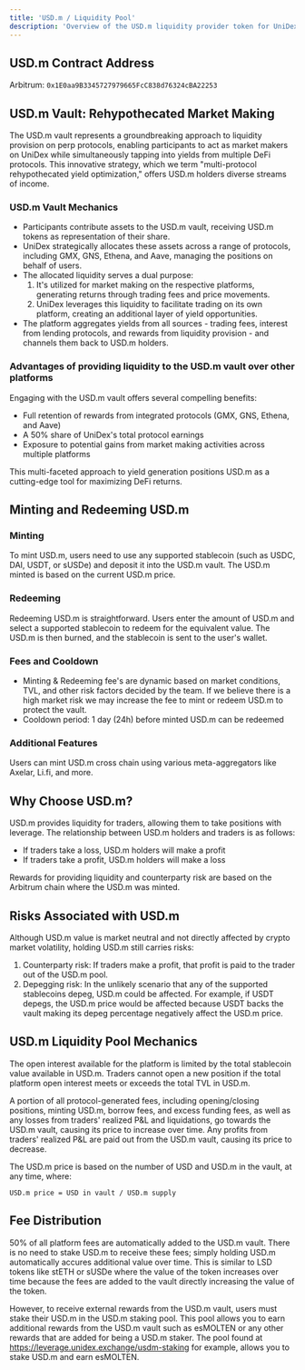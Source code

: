 ```yaml
---
title: 'USD.m / Liquidity Pool'
description: 'Overview of the USD.m liquidity provider token for UniDex'
---
```


## USD.m Contract Address

Arbitrum: `0x1E0aa9B3345727979665FcC838d76324cBA22253`

## USD.m Vault: Rehypothecated Market Making

The USD.m vault represents a groundbreaking approach to liquidity provision on perp protocols, enabling participants to act as market makers on UniDex while simultaneously tapping into yields from multiple DeFi protocols. This innovative strategy, which we term "multi-protocol rehypothecated yield optimization," offers USD.m holders diverse streams of income.

### USD.m Vault Mechanics

- Participants contribute assets to the USD.m vault, receiving USD.m tokens as representation of their share.
- UniDex strategically allocates these assets across a range of protocols, including GMX, GNS, Ethena, and Aave, managing the positions on behalf of users.
- The allocated liquidity serves a dual purpose:
   1. It's utilized for market making on the respective platforms, generating returns through trading fees and price movements.
   2. UniDex leverages this liquidity to facilitate trading on its own platform, creating an additional layer of yield opportunities.
- The platform aggregates yields from all sources - trading fees, interest from lending protocols, and rewards from liquidity provision - and channels them back to USD.m holders.

### Advantages of providing liquidity to the USD.m vault over other platforms

Engaging with the USD.m vault offers several compelling benefits:

* Full retention of rewards from integrated protocols (GMX, GNS, Ethena, and Aave)
* A 50% share of UniDex's total protocol earnings
* Exposure to potential gains from market making activities across multiple platforms

This multi-faceted approach to yield generation positions USD.m as a cutting-edge tool for maximizing DeFi returns.

## Minting and Redeeming USD.m

### Minting
To mint USD.m, users need to use any supported stablecoin (such as USDC, DAI, USDT, or sUSDe) and deposit it into the USD.m vault. The USD.m minted is based on the current USD.m price.

### Redeeming
Redeeming USD.m is straightforward. Users enter the amount of USD.m and select a supported stablecoin to redeem for the equivalent value. The USD.m is then burned, and the stablecoin is sent to the user's wallet.

### Fees and Cooldown
- Minting & Redeeming fee's are dynamic based on market conditions, TVL, and other risk factors decided by the team. If we believe there is a high market risk we may increase the fee to mint or redeem USD.m to protect the vault.
- Cooldown period: 1 day (24h) before minted USD.m can be redeemed

### Additional Features
Users can mint USD.m cross chain using various meta-aggregators like Axelar, Li.fi, and more. 

## Why Choose USD.m?

USD.m provides liquidity for traders, allowing them to take positions with leverage. The relationship between USD.m holders and traders is as follows:
- If traders take a loss, USD.m holders will make a profit
- If traders take a profit, USD.m holders will make a loss

Rewards for providing liquidity and counterparty risk are based on the Arbitrum chain where the USD.m was minted.

## Risks Associated with USD.m

Although USD.m value is market neutral and not directly affected by crypto market volatility, holding USD.m still carries risks:

1. Counterparty risk: If traders make a profit, that profit is paid to the trader out of the USD.m pool.
2. Depegging risk: In the unlikely scenario that any of the supported stablecoins depeg, USD.m could be affected. For example, if USDT depegs, the USD.m price would be affected because USDT backs the vault making its depeg percentage negatively affect the USD.m price.

## USD.m Liquidity Pool Mechanics

The open interest available for the platform is limited by the total stablecoin value available in USD.m. Traders cannot open a new position if the total platform open interest meets or exceeds the total TVL in USD.m.

A portion of all protocol-generated fees, including opening/closing positions, minting USD.m, borrow fees, and excess funding fees, as well as any losses from traders' realized P&L and liquidations, go towards the USD.m vault, causing its price to increase over time. Any profits from traders' realized P&L are paid out from the USD.m vault, causing its price to decrease.

The USD.m price is based on the number of USD and USD.m in the vault, at any time, where:

```
USD.m price = USD in vault / USD.m supply
```

## Fee Distribution

50% of all platform fees are automatically added to the USD.m vault. There is no need to stake USD.m to receive these fees; simply holding USD.m automatically accures additional value over time. This is similar to LSD tokens like stETH or sUSDe where the value of the token increases over time because the fees are added to the vault directly increasing the value of the token.

However, to receive external rewards from the USD.m vault, users must stake their USD.m in the USD.m staking pool. This pool allows you to earn additional rewards from the USD.m vault such as esMOLTEN or any other rewards that are added for being a USD.m staker. The pool found at https://leverage.unidex.exchange/usdm-staking for example, allows you to stake USD.m and earn esMOLTEN.


